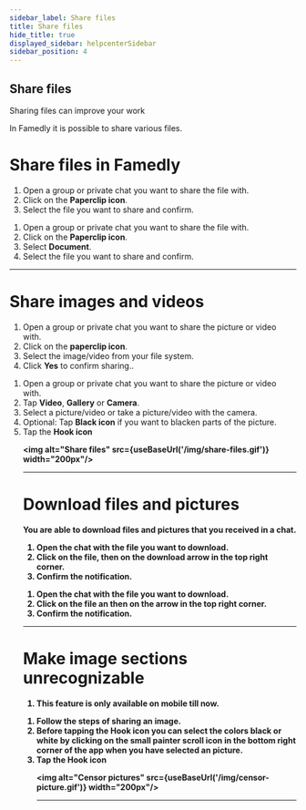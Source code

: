```yaml
---
sidebar_label: Share files
title: Share files
hide_title: true
displayed_sidebar: helpcenterSidebar
sidebar_position: 4
---
```




<div class="hero hero--primary">
  <div class="container">
    <h2 class="hero__title">Share files</h2>
    <p class="hero__subtitle">Sharing files can improve your work</p>
    <p>In Famedly it is possible to share various files.</p>
  </div>
</div>


# Share files in Famedly

    
<Tabs>
  <TabItem value="desktop" label="Desktop" default>
  <ol>
    <li>Open a group or private chat you want to share the file with.</li>
    <li>Click on the <b>Paperclip icon</b>.</li>
    <li>Select the file you want to share and confirm.</li>
  </ol>
  </TabItem>
  <TabItem value="mobile" label="Mobile">
  <ol>
    <li>Open a group or private chat you want to share the file with.</li>
    <li>Click on the <b>Paperclip icon</b>.</li>
    <li>Select <b>Document</b>.</li>
    <li>Select the file you want to share and confirm.</li>
  </ol>
  </TabItem>
</Tabs>

---

# Share images and videos

    
<Tabs>
  <TabItem value="desktop" label="Desktop" default>
  <ol>
    <li>Open a group or private chat you want to share the picture or video with.</li>
    <li>Click on the <b>paperclip icon</b>.</li>
    <li>Select the image/video from your file system.</li>
    <li>Click <b>Yes</b> to confirm sharing..</li>
  </ol>
  </TabItem>
  <TabItem value="mobile" label="Mobile">
  <ol>
    <li>Open a group or private chat you want to share the picture or video with.</li>
    <li>Tap <b>Video</b>, <b>Gallery</b> or <b>Camera</b>.</li>
    <li>Select a picture/video or take a picture/video with the camera.</li>
    <li>Optional: Tap <b>Black icon</b> if you want to blacken parts of the picture.
    <li>Tap the <b>Hook icon</li>
  </TabItem>
</Tabs>

<img alt="Share files" src={useBaseUrl('/img/share-files.gif')} width="200px"/>

---

# Download files and pictures

You are able to download files and pictures that you received in a chat.
    
<Tabs>
  <TabItem value="desktop" label="Desktop" default>
  <ol>
    <li>Open the chat with the file you want to download.</li>
    <li>Click on the file, then on the download arrow in the top right corner.</li>
    <li>Confirm the notification.</li>
  </ol>
  </TabItem>
  <TabItem value="mobile" label="Mobile">
  <ol>
    <li>Open the chat with the file you want to download.</li>
    <li>Click on the file an then on the arrow in the top right corner.</li>
    <li>Confirm the notification.</li>
  </ol>
  </TabItem>
</Tabs>

---

# Make image sections unrecognizable

    
<Tabs>
  <TabItem value="desktop" label="Desktop" default>
  <ol>
    <li>This feature is only available on mobile till now.</li>
  </ol>
  </TabItem>
  <TabItem value="mobile" label="Mobile">
  <ol>
    <li>Follow the steps of sharing an image.</li>
    <li>Before tapping the <b>Hook icon</b> you can select the colors black or white by clicking on the small painter scroll icon in the bottom right corner of the app when you have selected an picture.</li>
    <li>Tap the <b>Hook icon</li>
  </TabItem>
</Tabs>

<img alt="Censor pictures" src={useBaseUrl('/img/censor-picture.gif')} width="200px"/>

---
